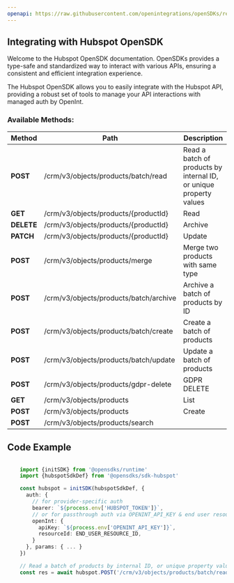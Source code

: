 ```yaml
---
openapi: https://raw.githubusercontent.com/openintegrations/openSDKs/refs/heads/main/sdks/sdk-hubspot/hubspot_crm_products.oas.json
---
```


## Integrating with Hubspot OpenSDK 

Welcome to the Hubspot OpenSDK documentation. OpenSDKs provides a type-safe and standardized way to interact with various APIs, ensuring a consistent and efficient integration experience.

The Hubspot OpenSDK allows you to easily integrate with the Hubspot API, providing a robust set of tools to manage your API interactions with managed auth by OpenInt. 

### Available Methods:

| Method | Path | Description |
|--------|------|-------------|
| **POST** | /crm/v3/objects/products/batch/read | Read a batch of products by internal ID, or unique property values
| **GET** | /crm/v3/objects/products/{productId} | Read
| **DELETE** | /crm/v3/objects/products/{productId} | Archive
| **PATCH** | /crm/v3/objects/products/{productId} | Update
| **POST** | /crm/v3/objects/products/merge | Merge two products with same type
| **POST** | /crm/v3/objects/products/batch/archive | Archive a batch of products by ID
| **POST** | /crm/v3/objects/products/batch/create | Create a batch of products
| **POST** | /crm/v3/objects/products/batch/update | Update a batch of products
| **POST** | /crm/v3/objects/products/gdpr-delete | GDPR DELETE
| **GET** | /crm/v3/objects/products | List
| **POST** | /crm/v3/objects/products | Create
| **POST** | /crm/v3/objects/products/search | 


## Code Example

```typescript

    import {initSDK} from '@opensdks/runtime'
    import {hubspotSdkDef} from '@opensdks/sdk-hubspot'

    const hubspot = initSDK(hubspotSdkDef, {
      auth: {
        // for provider-specific auth
        bearer: `${process.env['HUBSPOT_TOKEN']}`,
        // or for passthrough auth via OPENINT_API_KEY & end user resourceId
        openInt: {
          apiKey: `${process.env['OPENINT_API_KEY']}`,
          resourceId: END_USER_RESOURCE_ID,
        }
      }, params: { ... }
    })

    // Read a batch of products by internal ID, or unique property values
    const res = await hubspot.POST('/crm/v3/objects/products/batch/read')
```
